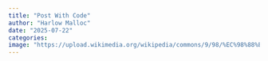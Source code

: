 ```yaml
---
title: "Post With Code"
author: "Harlow Malloc"
date: "2025-07-22"
categories: 
image: "https://upload.wikimedia.org/wikipedia/commons/9/98/%EC%98%88%EC%A0%9C.png"
---
```



